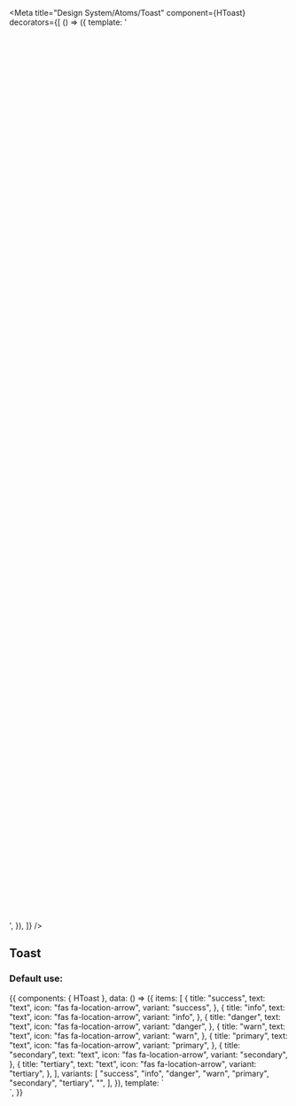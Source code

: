 
<Meta
  title="Design System/Atoms/Toast"
  component={HToast}
  decorators={[
    () => ({
      template:
        '<div style="transform: scale(1); height: 40vh;"><story/></div>',
    }),
  ]}
/>

## Toast

### Default use:

<Canvas>
  <Story name="Default use">
    {{
      components: { HToast },
      data: () => ({
        items: [
          {
            title: "success",
            text: "text",
            icon: "fas fa-location-arrow",
            variant: "success",
          },
          {
            title: "info",
            text: "text",
            icon: "fas fa-location-arrow",
            variant: "info",
          },
          {
            title: "danger",
            text: "text",
            icon: "fas fa-location-arrow",
            variant: "danger",
          },
          {
            title: "warn",
            text: "text",
            icon: "fas fa-location-arrow",
            variant: "warn",
          },
          {
            title: "primary",
            text: "text",
            icon: "fas fa-location-arrow",
            variant: "primary",
          },
          {
            title: "secondary",
            text: "text",
            icon: "fas fa-location-arrow",
            variant: "secondary",
          },
          {
            title: "tertiary",
            text: "text",
            icon: "fas fa-location-arrow",
            variant: "tertiary",
          },
        ],
        variants: [
          "success",
          "info",
          "danger",
          "warn",
          "primary",
          "secondary",
          "tertiary",
          "",
        ],
      }),
      template: `
        <div>
          <h-toast :items="items" />
        </div>
        `,
    }}
  </Story>
</Canvas>

<ArgsTable of={HToast} />
